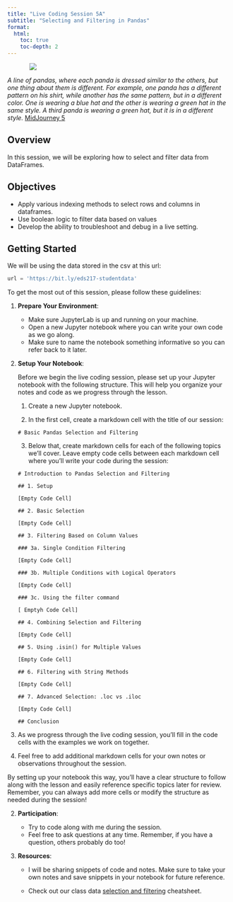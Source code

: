 ```yaml
---
title: "Live Coding Session 5A"
subtitle: "Selecting and Filtering in Pandas"
format: 
  html:
    toc: true
    toc-depth: 2
---
```



::: {style="width: 80%; margin: auto;"}
![](assets/selecting_indexing.jpeg)
:::

:::{.gray-text .center-text}
*A line of pandas, where each panda is dressed similar to the others, but one thing about them is different. For example, one panda has a different pattern on his shirt, while another has the same pattern, but in a different color. One is wearing a blue hat and the other is wearing a green hat in the same style. A third panda is wearing a green hat, but it is in a different style.* [MidJourney 5](https://www.midjourney.com/jobs/ac303c56-18a0-465d-8d2e-d0fcbe7575be?index=0)
:::

## Overview

In this session, we will be exploring how to select and filter data from DataFrames.

## Objectives

- Apply various indexing methods to select rows and columns in dataframes.
- Use boolean logic to filter data based on values
- Develop the ability to troubleshoot and debug in a live setting.

## Getting Started

We will be using the data stored in the csv at this url:
```python
url = 'https://bit.ly/eds217-studentdata'
```
To get the most out of this session, please follow these guidelines:

1. **Prepare Your Environment**:
   - Make sure JupyterLab is up and running on your machine.
   - Open a new Jupyter notebook where you can write your own code as we go along.
   - Make sure to name the notebook something informative so you can refer back to it later.

2. **Setup Your Notebook**:

    Before we begin the live coding session, please set up your Jupyter notebook with the following structure. This will help you organize your notes and code as we progress through the lesson.

    1. Create a new Jupyter notebook.

    2. In the first cell, create a markdown cell with the title of our session:
    ```
    # Basic Pandas Selection and Filtering
    ```

    3. Below that, create markdown cells for each of the following topics we'll cover. Leave empty code cells between each markdown cell where you'll write your code during the session:

    ```
    # Introduction to Pandas Selection and Filtering
    
    ## 1. Setup
    
    [Empty Code Cell]
    
    ## 2. Basic Selection
    
    [Empty Code Cell]
    
    ## 3. Filtering Based on Column Values
        
    ### 3a. Single Condition Filtering
    
    [Empty Code Cell]
    
    ### 3b. Multiple Conditions with Logical Operators
    
    [Empty Code Cell]
    
    ### 3c. Using the filter command

    [ Emptyh Code Cell]

    ## 4. Combining Selection and Filtering
    
    [Empty Code Cell]

    ## 5. Using .isin() for Multiple Values
    
    [Empty Code Cell]
    
    ## 6. Filtering with String Methods
    
    [Empty Code Cell]
    
    ## 7. Advanced Selection: .loc vs .iloc
    
    [Empty Code Cell]
    
    ## Conclusion
    ```

4. As we progress through the live coding session, you'll fill in the code cells with the examples we work on together.

5. Feel free to add additional markdown cells for your own notes or observations throughout the session.

By setting up your notebook this way, you'll have a clear structure to follow along with the lesson and easily reference specific topics later for review. Remember, you can always add more cells or modify the structure as needed during the session!

2. **Participation**:
   - Try to code along with me during the session.
   - Feel free to ask questions at any time. Remember, if you have a question, others probably do too!

3. **Resources**:

   - I will be sharing snippets of code and notes. Make sure to take your own notes and save snippets in your notebook for future reference.

   - Check out our class data [selection and filtering](../cheatsheets/data_selection.qmd) cheatsheet.




